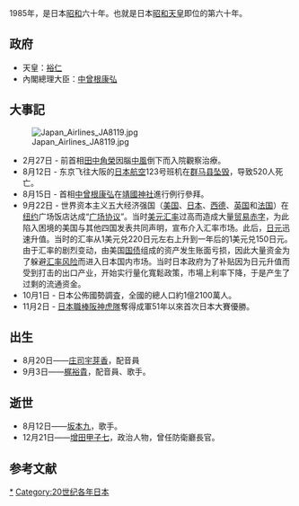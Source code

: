 {{unreferenced|time=2016-02-13T05:14:27+00:00}}
{{JapanYearTOC|1985}}
{{C20YearInTopic|1985年}}

1985年，是日本[[昭和|昭和]]六十年。也就是日本[[昭和天皇|昭和天皇]]即位的第六十年。
==政府==
*天皇：[[裕仁|裕仁]]
*內閣總理大臣：[[中曾根康弘|中曾根康弘]]

== 大事記 ==
[[File:Japan_Airlines_JA8119.jpg|thumb]]
* 2月27日 - 前首相[[田中角榮|田中角榮]]因腦[[中風|中風]]倒下而入院觀察治療。
* 8月12日 - 东京飞往大阪的[[日本航空|日本航空]]123号班机在[[群马县|群马县]][[日本航空123號班機空難|坠毁]]，导致520人死亡。
* 8月15日 - 首相[[中曾根康弘|中曾根康弘]]在[[靖國神社|靖國神社]]進行例行參拜。
* 9月22日 - 世界资本主义五大经济强国（[[美国|美国]]、[[日本|日本]]、[[西德|西德]]、[[英国|英国]]和[[法国|法国]]）在[[纽约|纽约]]广场饭店达成“[[广场协议|广场协议]]”。当时[[美元|美元]][[汇率|汇率]]过高而造成大量[[贸易赤字|贸易赤字]]，为此陷入困境的美国与其他四国发表共同声明，宣布介入汇率市场。此后，[[日元|日元]]迅速升值。当时的汇率从1美元兑220日元左右上升到一年后的1美元兑150日元。由于汇率的剧烈变动，由美国[[国债|国债]]组成的资产发生账面亏损，因此大量资金为了躲避[[汇率风险|汇率风险]]而进入日本国内市场。当时日本政府为了补贴因为日元升值而受到打击的出口产业，开始实行量化寬鬆政策，市場上利率下降，于是产生了过剩的流通资金。
*10月1日 - 日本公佈國勢調査，全國的總人口約1億2100萬人。
*11月2日 - [[日本職棒|日本職棒]][[阪神虎隊|阪神虎隊]]奪得成軍51年以來首次日本大賽優勝。

== 出生 ==
*8月20日——[[庄司宇芽香|庄司宇芽香]]，配音員
*9月3日——[[梶裕貴|梶裕貴]]，配音員、歌手。

== 逝世 ==
*8月12日——[[坂本九|坂本九]]，歌手。
*12月21日——[[增田甲子七|增田甲子七]]，政治人物，曾任防衛廳長官。

== 参考文献 ==
<div class="references-small">
<references />
</div>

[[Category:1985年日本|*]]
[[Category:20世纪各年日本|Category:20世纪各年日本]]